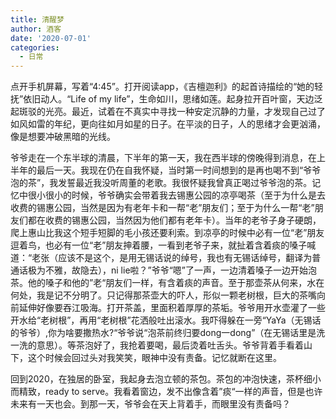 ```yaml
---
title: 清醒梦
author: 酒客
date: '2020-07-01'
categories:
  - 日常
---
```


点开手机屏幕，写着“4:45”。打开阅读app，《吉檀迦利》的起首诗描绘的“她的轻抚”依旧动人。“Life of my life”，生命如川，思绪如莲。起身拉开百叶窗，天边泛起斑驳的光亮。最近，试着在不真实中寻找一种安定沉静的力量，才发现自己过了如风如雷的年纪，更向往如月如星的日子。在平淡的日子，人的思绪才会更汹涌，像是想要冲破黑暗的光线。

爷爷走在一个东半球的清晨，下半年的第一天，我在西半球的傍晚得到消息，在上半年的最后一天。我现在仍在自我怀疑，当时第一时间想到的是再也喝不到“爷爷泡的茶”，我发誓最近我没听周董的老歌。我很怀疑我曾真正喝过爷爷泡的茶。记忆中很小很小的时候，爷爷确实会带着我去锡惠公园的凉亭喝茶（至于为什么是去收费的锡惠公园，当然是因为有老年卡和一帮“老”朋友们；至于为什么一帮“老”朋友们都在收费的锡惠公园，当然因为他们都有老年卡）。当年的老爷子身子硬朗，爬上惠山比我这个短手短脚的毛小孩还要利索。到凉亭的时候中必有一位“老”朋友逗着鸟，也必有一位“老”朋友抻着腰，一看到老爷子来，就扯着含着痰的嗓子喊道：“老张（应该不是这个，是用无锡话说的绰号，我也有无锡话绰号，翻译为普通话极为不雅，故隐去），ni lie啦？”爷爷“嗯”了一声，一边清着嗓子一边开始泡茶。他的嗓子和他的”老“朋友们一样，有含着痰的声音。至于那壶茶从何来，水在何处，我是记不分明了。只记得那茶壶大的吓人，形似一颗老树根，巨大的茶嘴向前延伸好像要吞江吸海。打开茶盖，里面积着厚厚的茶垢。爷爷用开水壶灌了一些开水给“老树根”，再用“老树根”花洒般吐出滚水。我吓得躲在一旁“YaYa（无锡话的爷爷）,你为啥要撒热水?"爷爷说“泡茶前终归要dong一dong”（在无锡话里是洗一洗的意思）。等茶泡好了，我抢着要喝，最后烫着吐舌头。爷爷背着手看着山下，这个时候会回过头对我笑笑，眼神中没有责备。记忆就断在这里。

回到2020，在独居的卧室，我起身去泡立顿的茶包。茶包的冲泡快速，茶杯细小而精致，ready to serve。我看着窗边，发不出像含着”痰“一样的声音，但是也许未来有一天也会。到那一天，爷爷会在天上背着手，而眼里没有责备吗？
